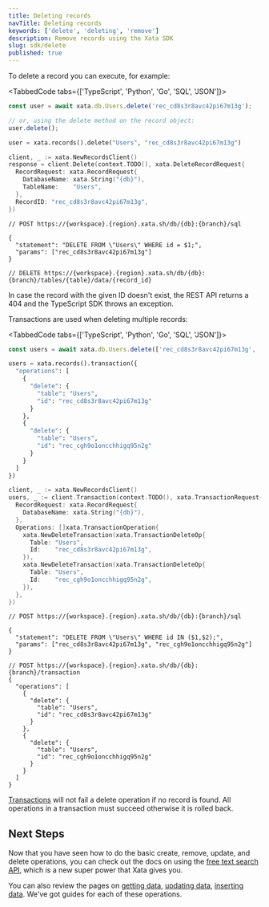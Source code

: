 ```yaml
---
title: Deleting records
navTitle: Deleting records
keywords: ['delete', 'deleting', 'remove']
description: Remove records using the Xata SDK
slug: sdk/delete
published: true
---
```


To delete a record you can execute, for example:

<TabbedCode tabs={['TypeScript', 'Python', 'Go', 'SQL', 'JSON']}>

```ts
const user = await xata.db.Users.delete('rec_cd8s3r8avc42pi67m13g');

// or, using the delete method on the record object:
user.delete();
```

```python
user = xata.records().delete("Users", "rec_cd8s3r8avc42pi67m13g")
```

```go
client, _ := xata.NewRecordsClient()
response = client.Delete(context.TODO(), xata.DeleteRecordRequest{
  RecordRequest: xata.RecordRequest{
    DatabaseName: xata.String("{db}"),
    TableName:    "Users",
  },
  RecordID: "rec_cd8s3r8avc42pi67m13g",
})
```

```jsonc
// POST https://{workspace}.{region}.xata.sh/db/{db}:{branch}/sql

{
  "statement": "DELETE FROM \"Users\" WHERE id = $1;",
  "params": ["rec_cd8s3r8avc42pi67m13g"]
}
```

```jsonc
// DELETE https://{workspace}.{region}.xata.sh/db/{db}:{branch}/tables/{table}/data/{record_id}
```

</TabbedCode>

In case the record with the given ID doesn't exist, the REST API returns a 404 and the TypeScript SDK throws an exception.

Transactions are used when deleting multiple records:

<TabbedCode tabs={['TypeScript', 'Python', 'Go', 'SQL', 'JSON']}>

```ts
const users = await xata.db.Users.delete(['rec_cd8s3r8avc42pi67m13g', 'rec_cgh9o1oncchhigq95n2g']);
```

```python
users = xata.records().transaction({
  "operations": [
    {
      "delete": {
        "table": "Users",
        "id": "rec_cd8s3r8avc42pi67m13g"
      }
    },
    {
      "delete": {
        "table": "Users",
        "id": "rec_cgh9o1oncchhigq95n2g"
      }
    }
  ]
})
```

```go
client, _ := xata.NewRecordsClient()
users, _ := client.Transaction(context.TODO(), xata.TransactionRequest{
  RecordRequest: xata.RecordRequest{
    DatabaseName: xata.String("{db}"),
  },
  Operations: []xata.TransactionOperation{
    xata.NewDeleteTransaction(xata.TransactionDeleteOp{
      Table: "Users",
      Id:    "rec_cd8s3r8avc42pi67m13g",
    }),
    xata.NewDeleteTransaction(xata.TransactionDeleteOp{
      Table: "Users",
      Id:    "rec_cgh9o1oncchhigq95n2g",
    }),
  },
})
```

```jsonc
// POST https://{workspace}.{region}.xata.sh/db/{db}:{branch}/sql

{
  "statement": "DELETE FROM \"Users\" WHERE id IN ($1,$2);",
  "params": ["rec_cd8s3r8avc42pi67m13g", "rec_cgh9o1oncchhigq95n2g"]
}
```

```jsonc
// POST https://{workspace}.{region}.xata.sh/db/{db}:{branch}/transaction
{
  "operations": [
    {
      "delete": {
        "table": "Users",
        "id": "rec_cd8s3r8avc42pi67m13g"
      }
    },
    {
      "delete": {
        "table": "Users",
        "id": "rec_cgh9o1oncchhigq95n2g"
      }
    }
  ]
}
```

</TabbedCode>

[Transactions](/docs/sdk/transaction) will not fail a delete operation if no record is found. All operations in a transaction must succeed otherwise it is rolled back.

## Next Steps

Now that you have seen how to do the basic create, remove, update, and delete operations, you can check out the docs on using the [free text search API](/docs/sdk/search), which is a new super power that Xata gives you.

You can also review the pages on [getting data](/docs/sdk/get), [updating data](/docs/sdk/update), [inserting data](/docs/sdk/insert). We've got guides for each of these operations.
